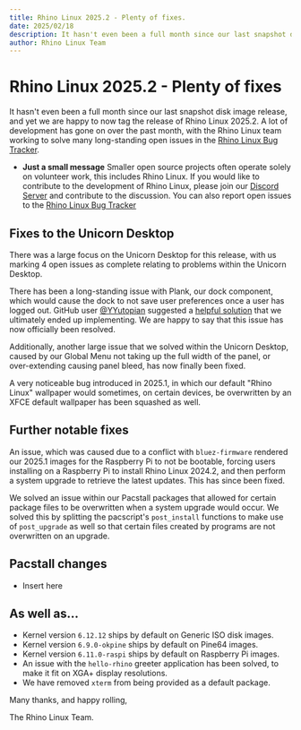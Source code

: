 ```yaml
---
title: Rhino Linux 2025.2 - Plenty of fixes.
date: 2025/02/18
description: It hasn't even been a full month since our last snapshot disk image release, and yet we are happy to now tag the release of Rhino Linux 2025.2, with the Rhino Linux team working to solve many long-standing open issues.
author: Rhino Linux Team
---
```


# Rhino Linux 2025.2 - Plenty of fixes

It hasn't even been a full month since our last snapshot disk image release, and yet we are happy to now tag the release of Rhino Linux 2025.2. A lot of development has gone on over the past month, with the Rhino Linux team working to solve many long-standing open issues in the [Rhino Linux Bug Tracker](https://github.com/rhino-linux/tracker). 

- **Just a small message** Smaller open source projects often operate solely on volunteer work, this includes Rhino Linux. If you would like to contribute to the development of Rhino Linux, please join our [Discord Server](https://discord.gg/reSvc8Ztk3) and contribute to the discussion. You can also report open issues to the [Rhino Linux Bug Tracker](https://github.com/rhino-linux/tracker)

## Fixes to the Unicorn Desktop

There was a large focus on the Unicorn Desktop for this release, with us marking 4 open issues as complete relating to problems within the Unicorn Desktop.

There has been a long-standing issue with Plank, our dock component, which would cause the dock to not save user preferences once a user has logged out. GitHub user [@YYutopian](https://github.com/YYutopian) suggested a [helpful solution](https://github.com/rhino-linux/tracker/issues/14) that we ultimately ended up implementing. We are happy to say that this issue has now officially been resolved.

Additionally, another large issue that we solved within the Unicorn Desktop, caused by our Global Menu not taking up the full width of the panel, or over-extending causing panel bleed, has now finally been fixed. 

A very noticeable bug introduced in 2025.1, in which our default "Rhino Linux" wallpaper would sometimes, on certain devices, be overwritten by an XFCE default wallpaper has been squashed as well.

## Further notable fixes

An issue, which was caused due to a conflict with `bluez-firmware` rendered our 2025.1 images for the Raspberry Pi to not be bootable, forcing users installing on a Raspberry Pi to install Rhino Linux 2024.2, and then perform a system upgrade to retrieve the latest updates. This has since been fixed.

We solved an issue within our Pacstall packages that allowed for certain package files to be overwritten when a system upgrade would occur. We solved this by splitting the pacscript's `post_install` functions to make use of  `post_upgrade` as well so that certain files created by programs are not overwritten on an upgrade.

## Pacstall changes
- Insert here

## As well as...
- Kernel version `6.12.12` ships by default on Generic ISO disk images.
- Kernel version `6.9.0-okpine` ships by default on Pine64 images.
- Kernel version `6.11.0-raspi` ships by default on Raspberry Pi images.
- An issue with the `hello-rhino` greeter application has been solved, to make it fit on XGA+ display resolutions.
- We have removed `xterm` from being provided as a default package.

Many thanks, and happy rolling,

The Rhino Linux Team.